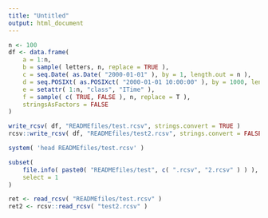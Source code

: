```yaml
---
title: "Untitled"
output: html_document
---
```


```r
n <- 100
df <- data.frame(
    a = 1:n,
    b = sample( letters, n, replace = TRUE ),
    c = seq.Date( as.Date( "2000-01-01" ), by = 1, length.out = n ),
    d = seq.POSIXt( as.POSIXct( "2000-01-01 10:00:00" ), by = 1000, length.out = n ),
    e = setattr( 1:n, "class", "ITime" ),
    f = sample( c( TRUE, FALSE ), n, replace = T ),
    stringsAsFactors = FALSE
)
```

```r
write_rcsv( df, "READMEfiles/test.rcsv", strings.convert = TRUE )
rcsv::write_rcsv( df, "READMEfiles/test2.rcsv", strings.convert = FALSE )
```

```r
system( 'head READMEfiles/test.rcsv' )
```


```r
subset(
    file.info( paste0( "READMEfiles/test", c( ".rcsv", "2.rcsv" ) ) ),
    select = 1
)
```


```r
ret <- read_rcsv( "READMEfiles/test.rcsv" )
ret2 <- rcsv::read_rcsv( "test2.rcsv" )
```


